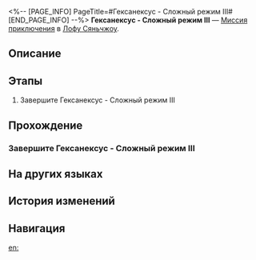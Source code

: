 <%-- [PAGE_INFO]
PageTitle=#Гексанексус - Сложный режим III#
[END_PAGE_INFO] --%>
{{Дополнить|Диалоги.}}
{{Миссия Инфобокс
|id              = 8025215
|Название        = 
|Изображение     = Миссия Гексанексус - Сложный режим III.png
|Тип             = Миссия приключения
|Событие         = 
|Глава           = 
|Условия         = 
|Персонажи       = Первопроходец
|СтартЛокация    = [[Лофу Сяньчжоу]] — [[Комиссия по ремёслам]]
|Мир             = Лофу Сяньчжоу
|Предыдущая      = 
|Следующая       = 
|Награды         = 
}}
'''Гексанексус - Сложный режим III''' — [[Миссия приключения]] в [[Лофу Сяньчжоу]].

==Описание==
{{Описание|<!--официальное описание из Перекрёстка судеб-->}}

==Этапы==
# Завершите Гексанексус - Сложный режим III

==Прохождение==
{{Дополнить}}
===Завершите Гексанексус - Сложный режим III===
{{Описание миссии|тип=Миссия приключения|локация=Комиссия по ремёслам|Завершите Гексанексус - Сложный режим III}}
{{Диалог Начало}}
{{Диалог Конец}}

==На других языках==
{{На других языках
|en   = Hexanexus Hard Mode III
|zhs  = 「枘凿六合」困难模式III
|zht  = 「枘鑿六合」困難模式III
|ja   = 「枘構立方」難易度・困難III
|ko   = 「모순된 결합체」 어려움 모드 III
|es   = Hexanexus: modo difícil&nbsp;III
|fr   = Mode difficile III de l'Hexanexus
|ru   = Гексанексус - Сложный режим III
|th   = Hexanexus โหมดยาก III
|vi   = "Khối Lục Giác" Chế Độ Khó III
|de   = Hexanexus – Schwerer Modus III
|id   = "Hexanexus" Mode Sulit III
|pt   = Hexanexus - Modo Difícil III
}}

==История изменений==
{{История изменений|3.5}}

==Навигация==
{{Миссия приключения Навбокс|Глава }}

[[en:]]
